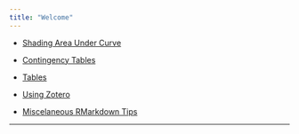 ```yaml
---
title: "Welcome"
---
```



* [Shading Area Under Curve](./rmarkdown/NormalGGio.html)

* [Contingency Tables](./rmarkdown/ContingencyTables.html)

* [Tables](./rmarkdown/FormattingTables.html)

* [Using Zotero](https://stat-ata-asu.github.io/STT2810HonorsClassRepo/RMarkdown/ZoteroInClass.html)

* [Miscelaneous RMarkdown Tips](./rmarkdown/MiscRmarkdown.html)

* * *